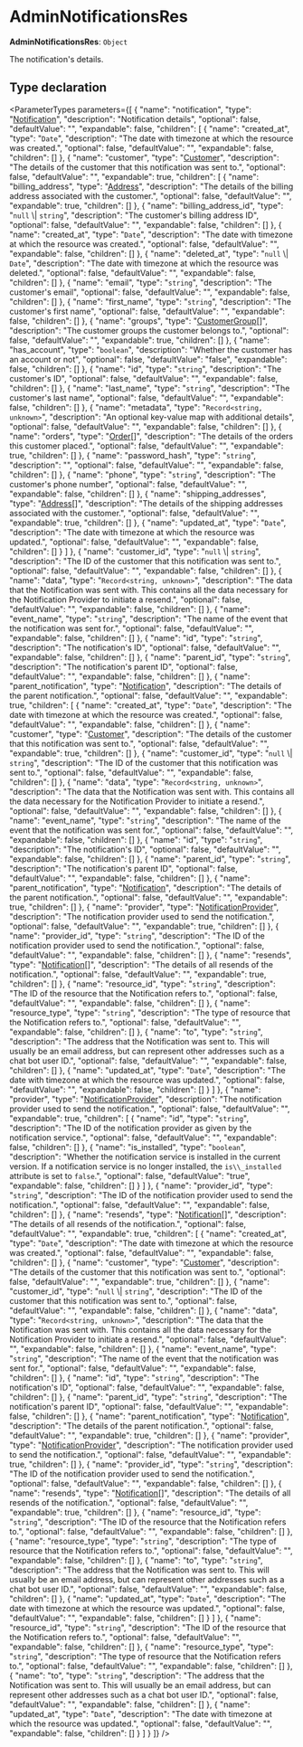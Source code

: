 
# AdminNotificationsRes

 **AdminNotificationsRes**: `Object`

The notification's details.

## Type declaration

<ParameterTypes parameters={[
  {
    "name": "notification",
    "type": "[Notification](../../entities/classes/entities.Notification.mdx)",
    "description": "Notification details",
    "optional": false,
    "defaultValue": "",
    "expandable": false,
    "children": [
      {
        "name": "created_at",
        "type": "`Date`",
        "description": "The date with timezone at which the resource was created.",
        "optional": false,
        "defaultValue": "",
        "expandable": false,
        "children": []
      },
      {
        "name": "customer",
        "type": "[Customer](../../entities/classes/entities.Customer.mdx)",
        "description": "The details of the customer that this notification was sent to.",
        "optional": false,
        "defaultValue": "",
        "expandable": true,
        "children": [
          {
            "name": "billing_address",
            "type": "[Address](../../entities/classes/entities.Address.mdx)",
            "description": "The details of the billing address associated with the customer.",
            "optional": false,
            "defaultValue": "",
            "expandable": true,
            "children": []
          },
          {
            "name": "billing_address_id",
            "type": "`null` \\| `string`",
            "description": "The customer's billing address ID",
            "optional": false,
            "defaultValue": "",
            "expandable": false,
            "children": []
          },
          {
            "name": "created_at",
            "type": "`Date`",
            "description": "The date with timezone at which the resource was created.",
            "optional": false,
            "defaultValue": "",
            "expandable": false,
            "children": []
          },
          {
            "name": "deleted_at",
            "type": "`null` \\| `Date`",
            "description": "The date with timezone at which the resource was deleted.",
            "optional": false,
            "defaultValue": "",
            "expandable": false,
            "children": []
          },
          {
            "name": "email",
            "type": "`string`",
            "description": "The customer's email",
            "optional": false,
            "defaultValue": "",
            "expandable": false,
            "children": []
          },
          {
            "name": "first_name",
            "type": "`string`",
            "description": "The customer's first name",
            "optional": false,
            "defaultValue": "",
            "expandable": false,
            "children": []
          },
          {
            "name": "groups",
            "type": "[CustomerGroup](../../entities/classes/entities.CustomerGroup.mdx)[]",
            "description": "The customer groups the customer belongs to.",
            "optional": false,
            "defaultValue": "",
            "expandable": true,
            "children": []
          },
          {
            "name": "has_account",
            "type": "`boolean`",
            "description": "Whether the customer has an account or not",
            "optional": false,
            "defaultValue": "false",
            "expandable": false,
            "children": []
          },
          {
            "name": "id",
            "type": "`string`",
            "description": "The customer's ID",
            "optional": false,
            "defaultValue": "",
            "expandable": false,
            "children": []
          },
          {
            "name": "last_name",
            "type": "`string`",
            "description": "The customer's last name",
            "optional": false,
            "defaultValue": "",
            "expandable": false,
            "children": []
          },
          {
            "name": "metadata",
            "type": "`Record<string, unknown>`",
            "description": "An optional key-value map with additional details",
            "optional": false,
            "defaultValue": "",
            "expandable": false,
            "children": []
          },
          {
            "name": "orders",
            "type": "[Order](../../entities/classes/entities.Order.mdx)[]",
            "description": "The details of the orders this customer placed.",
            "optional": false,
            "defaultValue": "",
            "expandable": true,
            "children": []
          },
          {
            "name": "password_hash",
            "type": "`string`",
            "description": "",
            "optional": false,
            "defaultValue": "",
            "expandable": false,
            "children": []
          },
          {
            "name": "phone",
            "type": "`string`",
            "description": "The customer's phone number",
            "optional": false,
            "defaultValue": "",
            "expandable": false,
            "children": []
          },
          {
            "name": "shipping_addresses",
            "type": "[Address](../../entities/classes/entities.Address.mdx)[]",
            "description": "The details of the shipping addresses associated with the customer.",
            "optional": false,
            "defaultValue": "",
            "expandable": true,
            "children": []
          },
          {
            "name": "updated_at",
            "type": "`Date`",
            "description": "The date with timezone at which the resource was updated.",
            "optional": false,
            "defaultValue": "",
            "expandable": false,
            "children": []
          }
        ]
      },
      {
        "name": "customer_id",
        "type": "`null` \\| `string`",
        "description": "The ID of the customer that this notification was sent to.",
        "optional": false,
        "defaultValue": "",
        "expandable": false,
        "children": []
      },
      {
        "name": "data",
        "type": "`Record<string, unknown>`",
        "description": "The data that the Notification was sent with. This contains all the data necessary for the Notification Provider to initiate a resend.",
        "optional": false,
        "defaultValue": "",
        "expandable": false,
        "children": []
      },
      {
        "name": "event_name",
        "type": "`string`",
        "description": "The name of the event that the notification was sent for.",
        "optional": false,
        "defaultValue": "",
        "expandable": false,
        "children": []
      },
      {
        "name": "id",
        "type": "`string`",
        "description": "The notification's ID",
        "optional": false,
        "defaultValue": "",
        "expandable": false,
        "children": []
      },
      {
        "name": "parent_id",
        "type": "`string`",
        "description": "The notification's parent ID",
        "optional": false,
        "defaultValue": "",
        "expandable": false,
        "children": []
      },
      {
        "name": "parent_notification",
        "type": "[Notification](../../entities/classes/entities.Notification.mdx)",
        "description": "The details of the parent notification.",
        "optional": false,
        "defaultValue": "",
        "expandable": true,
        "children": [
          {
            "name": "created_at",
            "type": "`Date`",
            "description": "The date with timezone at which the resource was created.",
            "optional": false,
            "defaultValue": "",
            "expandable": false,
            "children": []
          },
          {
            "name": "customer",
            "type": "[Customer](../../entities/classes/entities.Customer.mdx)",
            "description": "The details of the customer that this notification was sent to.",
            "optional": false,
            "defaultValue": "",
            "expandable": true,
            "children": []
          },
          {
            "name": "customer_id",
            "type": "`null` \\| `string`",
            "description": "The ID of the customer that this notification was sent to.",
            "optional": false,
            "defaultValue": "",
            "expandable": false,
            "children": []
          },
          {
            "name": "data",
            "type": "`Record<string, unknown>`",
            "description": "The data that the Notification was sent with. This contains all the data necessary for the Notification Provider to initiate a resend.",
            "optional": false,
            "defaultValue": "",
            "expandable": false,
            "children": []
          },
          {
            "name": "event_name",
            "type": "`string`",
            "description": "The name of the event that the notification was sent for.",
            "optional": false,
            "defaultValue": "",
            "expandable": false,
            "children": []
          },
          {
            "name": "id",
            "type": "`string`",
            "description": "The notification's ID",
            "optional": false,
            "defaultValue": "",
            "expandable": false,
            "children": []
          },
          {
            "name": "parent_id",
            "type": "`string`",
            "description": "The notification's parent ID",
            "optional": false,
            "defaultValue": "",
            "expandable": false,
            "children": []
          },
          {
            "name": "parent_notification",
            "type": "[Notification](../../entities/classes/entities.Notification.mdx)",
            "description": "The details of the parent notification.",
            "optional": false,
            "defaultValue": "",
            "expandable": true,
            "children": []
          },
          {
            "name": "provider",
            "type": "[NotificationProvider](../../entities/classes/entities.NotificationProvider.mdx)",
            "description": "The notification provider used to send the notification.",
            "optional": false,
            "defaultValue": "",
            "expandable": true,
            "children": []
          },
          {
            "name": "provider_id",
            "type": "`string`",
            "description": "The ID of the notification provider used to send the notification.",
            "optional": false,
            "defaultValue": "",
            "expandable": false,
            "children": []
          },
          {
            "name": "resends",
            "type": "[Notification](../../entities/classes/entities.Notification.mdx)[]",
            "description": "The details of all resends of the notification.",
            "optional": false,
            "defaultValue": "",
            "expandable": true,
            "children": []
          },
          {
            "name": "resource_id",
            "type": "`string`",
            "description": "The ID of the resource that the Notification refers to.",
            "optional": false,
            "defaultValue": "",
            "expandable": false,
            "children": []
          },
          {
            "name": "resource_type",
            "type": "`string`",
            "description": "The type of resource that the Notification refers to.",
            "optional": false,
            "defaultValue": "",
            "expandable": false,
            "children": []
          },
          {
            "name": "to",
            "type": "`string`",
            "description": "The address that the Notification was sent to. This will usually be an email address, but can represent other addresses such as a chat bot user ID.",
            "optional": false,
            "defaultValue": "",
            "expandable": false,
            "children": []
          },
          {
            "name": "updated_at",
            "type": "`Date`",
            "description": "The date with timezone at which the resource was updated.",
            "optional": false,
            "defaultValue": "",
            "expandable": false,
            "children": []
          }
        ]
      },
      {
        "name": "provider",
        "type": "[NotificationProvider](../../entities/classes/entities.NotificationProvider.mdx)",
        "description": "The notification provider used to send the notification.",
        "optional": false,
        "defaultValue": "",
        "expandable": true,
        "children": [
          {
            "name": "id",
            "type": "`string`",
            "description": "The ID of the notification provider as given by the notification service.",
            "optional": false,
            "defaultValue": "",
            "expandable": false,
            "children": []
          },
          {
            "name": "is_installed",
            "type": "`boolean`",
            "description": "Whether the notification service is installed in the current version. If a notification service is no longer installed, the `is\\_installed` attribute is set to `false`.",
            "optional": false,
            "defaultValue": "true",
            "expandable": false,
            "children": []
          }
        ]
      },
      {
        "name": "provider_id",
        "type": "`string`",
        "description": "The ID of the notification provider used to send the notification.",
        "optional": false,
        "defaultValue": "",
        "expandable": false,
        "children": []
      },
      {
        "name": "resends",
        "type": "[Notification](../../entities/classes/entities.Notification.mdx)[]",
        "description": "The details of all resends of the notification.",
        "optional": false,
        "defaultValue": "",
        "expandable": true,
        "children": [
          {
            "name": "created_at",
            "type": "`Date`",
            "description": "The date with timezone at which the resource was created.",
            "optional": false,
            "defaultValue": "",
            "expandable": false,
            "children": []
          },
          {
            "name": "customer",
            "type": "[Customer](../../entities/classes/entities.Customer.mdx)",
            "description": "The details of the customer that this notification was sent to.",
            "optional": false,
            "defaultValue": "",
            "expandable": true,
            "children": []
          },
          {
            "name": "customer_id",
            "type": "`null` \\| `string`",
            "description": "The ID of the customer that this notification was sent to.",
            "optional": false,
            "defaultValue": "",
            "expandable": false,
            "children": []
          },
          {
            "name": "data",
            "type": "`Record<string, unknown>`",
            "description": "The data that the Notification was sent with. This contains all the data necessary for the Notification Provider to initiate a resend.",
            "optional": false,
            "defaultValue": "",
            "expandable": false,
            "children": []
          },
          {
            "name": "event_name",
            "type": "`string`",
            "description": "The name of the event that the notification was sent for.",
            "optional": false,
            "defaultValue": "",
            "expandable": false,
            "children": []
          },
          {
            "name": "id",
            "type": "`string`",
            "description": "The notification's ID",
            "optional": false,
            "defaultValue": "",
            "expandable": false,
            "children": []
          },
          {
            "name": "parent_id",
            "type": "`string`",
            "description": "The notification's parent ID",
            "optional": false,
            "defaultValue": "",
            "expandable": false,
            "children": []
          },
          {
            "name": "parent_notification",
            "type": "[Notification](../../entities/classes/entities.Notification.mdx)",
            "description": "The details of the parent notification.",
            "optional": false,
            "defaultValue": "",
            "expandable": true,
            "children": []
          },
          {
            "name": "provider",
            "type": "[NotificationProvider](../../entities/classes/entities.NotificationProvider.mdx)",
            "description": "The notification provider used to send the notification.",
            "optional": false,
            "defaultValue": "",
            "expandable": true,
            "children": []
          },
          {
            "name": "provider_id",
            "type": "`string`",
            "description": "The ID of the notification provider used to send the notification.",
            "optional": false,
            "defaultValue": "",
            "expandable": false,
            "children": []
          },
          {
            "name": "resends",
            "type": "[Notification](../../entities/classes/entities.Notification.mdx)[]",
            "description": "The details of all resends of the notification.",
            "optional": false,
            "defaultValue": "",
            "expandable": true,
            "children": []
          },
          {
            "name": "resource_id",
            "type": "`string`",
            "description": "The ID of the resource that the Notification refers to.",
            "optional": false,
            "defaultValue": "",
            "expandable": false,
            "children": []
          },
          {
            "name": "resource_type",
            "type": "`string`",
            "description": "The type of resource that the Notification refers to.",
            "optional": false,
            "defaultValue": "",
            "expandable": false,
            "children": []
          },
          {
            "name": "to",
            "type": "`string`",
            "description": "The address that the Notification was sent to. This will usually be an email address, but can represent other addresses such as a chat bot user ID.",
            "optional": false,
            "defaultValue": "",
            "expandable": false,
            "children": []
          },
          {
            "name": "updated_at",
            "type": "`Date`",
            "description": "The date with timezone at which the resource was updated.",
            "optional": false,
            "defaultValue": "",
            "expandable": false,
            "children": []
          }
        ]
      },
      {
        "name": "resource_id",
        "type": "`string`",
        "description": "The ID of the resource that the Notification refers to.",
        "optional": false,
        "defaultValue": "",
        "expandable": false,
        "children": []
      },
      {
        "name": "resource_type",
        "type": "`string`",
        "description": "The type of resource that the Notification refers to.",
        "optional": false,
        "defaultValue": "",
        "expandable": false,
        "children": []
      },
      {
        "name": "to",
        "type": "`string`",
        "description": "The address that the Notification was sent to. This will usually be an email address, but can represent other addresses such as a chat bot user ID.",
        "optional": false,
        "defaultValue": "",
        "expandable": false,
        "children": []
      },
      {
        "name": "updated_at",
        "type": "`Date`",
        "description": "The date with timezone at which the resource was updated.",
        "optional": false,
        "defaultValue": "",
        "expandable": false,
        "children": []
      }
    ]
  }
]} />
